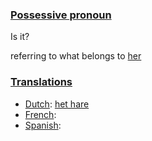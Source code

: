 ===[[Possessive pronoun]]=== Is it?

referring to what belongs to [[her]]

===[[Translation]]s===

*[[Dutch]]: [[het hare]]
*[[French]]: [[]]
*[[Spanish]]: [[]]